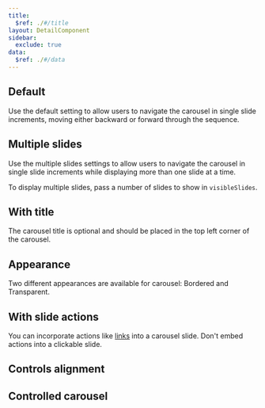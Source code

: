 ```yaml
---
title:
  $ref: ./#/title
layout: DetailComponent
sidebar:
  exclude: true
data:
  $ref: ./#/data
---
```


## Default

Use the default setting to allow users to navigate the carousel in single slide increments, moving either backward or forward through the sequence.

<LivePreview componentName="carousel" exampleName="Default" />

## Multiple slides

Use the multiple slides settings to allow users to navigate the carousel in single slide increments while displaying more than one slide at a time.

To display multiple slides, pass a number of slides to show in `visibleSlides`.

<LivePreview componentName="carousel" exampleName="MultipleSlides" />

## With title

The carousel title is optional and should be placed in the top left corner of the carousel.

<LivePreview componentName="carousel" exampleName="WithTitle" />

## Appearance

Two different appearances are available for carousel: Bordered and Transparent.

<LivePreview componentName="carousel" exampleName="Appearance" />

## With slide actions

You can incorporate actions like [links](../link) into a carousel slide. Don't embed actions into a clickable slide.

<LivePreview componentName="carousel" exampleName="WithSlideActions" />

## Controls alignment

<LivePreview componentName="carousel" exampleName="ControlsAlignment" />

## Controlled carousel

<LivePreview componentName="carousel" exampleName="ControlledCarousel" />
